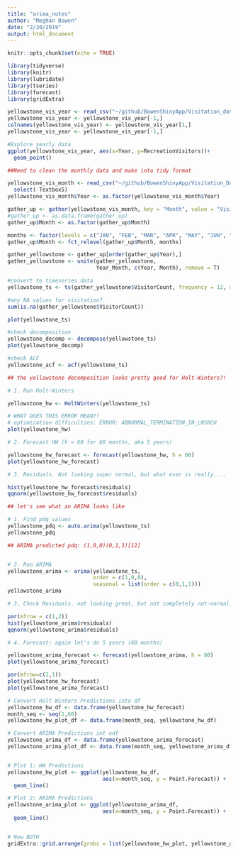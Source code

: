 ```yaml
---
title: "arima_notes"
author: "Meghan Bowen"
date: "2/20/2019"
output: html_document
---
```


```r
knitr::opts_chunk$set(echo = TRUE)
```

```r

library(tidyverse)
library(knitr)
library(lubridate)
library(tseries)
library(forecast)
library(gridExtra)
```


```r

yellowstone_vis_year <- read_csv("~/github/BowenShinyApp/Visitation_data/yellowstone_vis_year.csv")
yellowstone_vis_year <- yellowstone_vis_year[-1,]
colnames(yellowstone_vis_year) <- yellowstone_vis_year[1,]
yellowstone_vis_year <- yellowstone_vis_year[-1,]

#Explore yearly data
ggplot(yellowstone_vis_year, aes(x=Year, y=RecreationVisitors))+
  geom_point()


```

```r
##Need to clean the monthly data and make into tidy format

yellowstone_vis_month <- read_csv("~/github/BowenShinyApp/Visitation_Data/yellowstone_vis_month.csv") %>%
  select(-Textbox5)
yellowstone_vis_month$Year <- as.factor(yellowstone_vis_month$Year)

gather_up <- gather(yellowstone_vis_month, key = "Month", value = "VisitorCount", JAN:DEC)
#gather_up <- as.data.frame(gather_up)
gather_up$Month <- as.factor(gather_up$Month)

months <- factor(levels = c("JAN", "FEB", "MAR", "APR", "MAY", "JUN", "JUL", "AUG", "SEP", "OCT", "NOV", "DEC"))
gather_up$Month <- fct_relevel(gather_up$Month, months)

gather_yellowstone <- gather_up[order(gather_up$Year),]
gather_yellowstone <- unite(gather_yellowstone,
                            Year_Month, c(Year, Month), remove = T)

```

```r
#convert to timeseries data
yellowstone_ts <- ts(gather_yellowstone$VisitorCount, frequency = 12, start = c(1979,1))

#any NA values for visitation?
sum(is.na(gather_yellowstone$VisitorCount))

plot(yellowstone_ts)

#check decomposition
yellowstone_decomp <- decompose(yellowstone_ts)
plot(yellowstone_decomp)

#check ACF
yellowstone_acf <- acf(yellowstone_ts)

```

```r

## the yellowstone decomposition looks pretty good for Holt-Winters?!

# 1. Run Holt-Winters 

yellowstone_hw <- HoltWinters(yellowstone_ts)

# WHAT DOES THIS ERROR MEAN?!
# optimization difficulties: ERROR: ABNORMAL_TERMINATION_IN_LNSRCH
plot(yellowstone_hw)

# 2. Forecast HW (h = 60 for 60 months, aka 5 years)

yellowstone_hw_forecast <- forecast(yellowstone_hw, h = 60)
plot(yellowstone_hw_forecast)

# 3. Residuals. Not looking super normal, but what ever is really....

hist(yellowstone_hw_forecast$residuals)
qqnorm(yellowstone_hw_forecast$residuals)

```

```r
## let's see what an ARIMA looks like

# 1. Find pdq values
yellowstone_pdq <- auto.arima(yellowstone_ts)
yellowstone_pdq

## ARIMA predicted pdq: (1,0,0)(0,1,1)[12] 


# 2. Run ARIMA
yellowstone_arima <- arima(yellowstone_ts, 
                           order = c(1,0,0), 
                           seasonal = list(order = c(0,1,1)))
yellowstone_arima

# 3. Check Residuals. not looking great, but not completely not-normal ??

par(mfrow = c(1,2))
hist(yellowstone_arima$residuals)
qqnorm(yellowstone_arima$residuals)

# 4. Forecast: again let's do 5 years (60 months)

yellowstone_arima_forecast <- forecast(yellowstone_arima, h = 60)
plot(yellowstone_arima_forecast)

```

```r

par(mfrow=c(2,1))
plot(yellowstone_hw_forecast)
plot(yellowstone_arima_forecast)
```



```r
# Convert Holt Winters Predictions into df
yellowstone_hw_df <- data.frame(yellowstone_hw_forecast)
month_seq <- seq(1,60)
yellowstone_hw_plot_df <- data.frame(month_seq, yellowstone_hw_df)

# Convert ARIMA Predictions int odf
yellowstone_arima_df <- data.frame(yellowstone_arima_forecast)
yellowstone_arima_plot_df <- data.frame(month_seq, yellowstone_arima_df)


# Plot 1: HW Predictions
yellowstone_hw_plot <- ggplot(yellowstone_hw_df, 
                              aes(x=month_seq, y = Point.Forecast)) +
  geom_line()

# Plot 2: ARIMA Predictions
yellowstone_arima_plot <- ggplot(yellowstone_arima_df, 
                              aes(x=month_seq, y = Point.Forecast)) +
  geom_line()


# Now BOTH
gridExtra::grid.arrange(grobs = list(yellowstone_hw_plot, yellowstone_arima_plot))


```